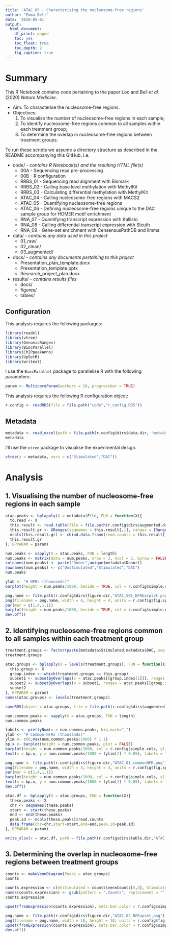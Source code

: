 ```yaml
---
title: 'ATAC_05 - Characterising the nucleosome-free regions'
author: "Emma Bell"
date: '2020-05-01'
output:
  html_document:
    df_print: paged
    toc: yes
    toc_float: true
    toc_depth: 2
    fig_caption: true
---
```


# Summary

This R Notebook contains code pertaining to the paper Loo and Bell _et al._ (2020) _Nature Medicine_.

* Aim: To characterise the nucleosome-free regions.
* Objectives:
  1. To visualise the number of nucleosome-free regions in each sample; 
  2. To identify nucleosome-free regions common to all samples within each treatment group;
  3. To determine the overlap in nucleosome-free regions between treatment groups.

To run these scripts we assume a directory structure as described in the README accompanying this GitHub. I.e.

* code/ - _contains R Notebook(s) and the resulting HTML file(s)_
  * 00A - Sequencing read pre-processing
  * 00B - R configuration
  * RRBS_01 - Sequencing read alignment with Bismark
  * RRBS_02 - Calling base level methylation with MethylKit
  * RRBS_03 - Calculating differential methylation with MethylKit
  * ATAC_04 - Calling nucleosome-free regions with MACS2
  * ATAC_05 - Quantifying nucleosome-free regions
  * ATAC_06 - Defining nucleosome-free regions unique to the DAC sample group for HOMER motif enrichment
  * RNA_07 - Quantifying transcript expression with Kallisto
  * RNA_08 - Calling differential transcript expression with Sleuth
  * RNA_09 - Gene-set enrichment with CensensusPathDB and limma
* data/ - _contains any data used in this project_
  * 01_raw/
  * 02_clean/
  * 03_augmented/
* docs/ - _contains any documents pertaining to this project_
  * Presentation_plan_template.docx
  * Presentation_template.pptx
  * Research_project_plan.docx
* results/ - _contains results files_
  * docs/
  * figures/
  * tables/

## Configuration

This analysis requires the following packages:

```r
library(readxl)
library(vtree)
library(GenomicRanges)
library(BiocParallel)
library(ChIPpeakAnno)
library(UpSetR)
library(writexl)
```

I use the `BiocParallel` package to parallelise R with the following parameters:

```r
param <- MulticoreParam(workers = 10, progressbar = TRUE)
```

This analysis requires the following R configuration object:

```r
r.config <- readRDS(file = file.path("code","r_config.RDS"))
```

## Metadata

```r
metadata <- read_excel(path = file.path(r.config$dirs$data.dir, "metadata.xlsx"), sheet = "ATAC")
metadata
```

I'll use the `vtree` package to visualise the experimental design.

```r
vtree(z = metadata, vars = c("Stimulated","DAC"))
```

# Analysis

## 1. Visualising the number of nucleosome-free regions in each sample

```r
atac.peaks <- bplapply(X = metadata$File, FUN = function(X){
  to.read <- X
  this.result <- read.table(file = file.path(r.config$dirs$augmented.data.dir,"03_atac_nfrs","01_narrowPeaks",to.read), stringsAsFactors = FALSE)
  this.result.gr <- GRanges(seqnames = this.result[,1], ranges = IRanges(start = this.result[,2], end = this.result[,3]))
  mcols(this.result.gr) <- cbind.data.frame(read.counts = this.result[,4])
  this.result.gr
}, BPPARAM = param)
```

```r
num.peaks <- sapply(X = atac.peaks, FUN = length)
num.peaks <- matrix(data = num.peaks, nrow = 3, ncol = 3, byrow = FALSE)
colnames(num.peaks) <- paste("Donor",unique(metadata$Donor))
rownames(num.peaks) <- c("Unstimulated","Stimulated","DAC")
num.peaks
```

```r
ylab <- "# NFRs (thousands)"
barplot(height = num.peaks/1000, beside = TRUE, col = r.config$simple.cols, las = 1, ylab = ylab)
```


```r
png.name <- file.path(r.config$dirs$figure.dir,"ATAC_S01_NFRbarplot.png")
png(filename = png.name, width = 4, height = 4, units = r.config$fig.specs$units, res = r.config$fig.specs$res, pointsize = r.config$fig.specs$pointsize)
par(mar = c(1,4,1,1))
barplot(height = num.peaks/1000, beside = TRUE, col = r.config$simple.cols, las = 1, ylab = ylab)
dev.off()
```

## 2. Identifying nucleosome-free regions common to all samples within each treatment group

```r
treatment.groups <- factor(paste(metadata$Stimulated,metadata$DAC, sep = "_"), levels = c("Unstimulated_Untreated","Stimulated_Untreated","Stimulated_Treated"))
treatment.groups
```


```r
atac.groups <- bplapply(X = levels(treatment.groups), FUN = function(X){
  this.group <- X
  group.index <- which(treatment.groups == this.group)
  subset1 <- subsetByOverlaps(x = atac.peaks[[group.index[1]]], ranges = atac.peaks[[group.index[2]]])
  subset2 <- subsetByOverlaps(x = subset1, ranges = atac.peaks[[group.index[3]]])
  subset2
}, BPPARAM = param)
names(atac.groups) <- levels(treatment.groups)
```

```r
saveRDS(object = atac.groups, file = file.path(r.config$dirs$augmented.data.dir,"03_atac_nfrs","atac_nfrs_byGroup.RDS"))
```


```r
num.common.peaks <- sapply(X = atac.groups, FUN = length)
num.common.peaks
```

```r
labels <- prettyNum(x = num.common.peaks, big.mark=",")
ylab <- "# Common NFRs (thousands)"
ylim <- c(0,max(num.common.peaks/1000) * 1.1)
bp.x <- barplot(height = num.common.peaks, plot = FALSE) 
barplot(height = num.common.peaks/1000, col = r.config$simple.cols, ylim = ylim, names.arg = NA, las = 1, ylab = ylab)
text(x = bp.x, y = num.common.peaks/1000 + (ylim[2] * 0.05), labels = labels)
```


```r
png.name <- file.path(r.config$dirs$figure.dir,"ATAC_01_commonNFR.png")
png(filename = png.name, width = 4, height = 4, units = r.config$fig.specs$units, res = r.config$fig.specs$res, pointsize = r.config$fig.specs$pointsize)
par(mar = c(1,4,1,1))
barplot(height = num.common.peaks/1000, col = r.config$simple.cols, ylim = ylim, names.arg = NA, las = 1, ylab = ylab)
text(x = bp.x, y = num.common.peaks/1000 + (ylim[2] * 0.05), labels = labels)
dev.off()
```

```r
atac.df <- bplapply(X = atac.groups, FUN = function(X){
  these.peaks <- X
  chr <- seqnames(these.peaks)
  start <- start(these.peaks)
  end <- end(these.peaks)
  peak.id <- mcols(these.peaks)$read.counts
  data.frame(chr=chr,start=start,end=end,peak.id=peak.id)
}, BPPARAM = param)
```


```r
write_xlsx(x = atac.df, path = file.path(r.config$dirs$table.dir,"ATAC_SupplementaryTable_01.xlsx"), col_names = TRUE)
```


## 3. Determining the overlap in nucleosome-free regions between treatment groups

```r
counts <- makeVennDiagram(Peaks = atac.groups)
counts
```

```r
counts.expression <- c(Unstimulated = counts$vennCounts[5,4], Stimulated = counts$vennCounts[3,4], `Stimulated+DAC` = counts$vennCounts[2,4], `Unstimulated&Stimulated` = counts$vennCounts[7,4], `Unstimulated&Stimulated+DAC` = counts$vennCounts[6,4], `Stimulated&Stimulated+DAC` = counts$vennCounts[4,4], `Unstimulated&Stimulated&Stimulated+DAC` = counts$vennCounts[8,4])
names(counts.expression) <- gsub(pattern = ".Counts", replacement = "", x = names(counts.expression))
counts.expression
```


```r
upset(fromExpression(counts.expression), sets.bar.color = r.config$simple.cols, sets = c("Unstimulated","Stimulated","Stimulated+DAC"), keep.order = TRUE)
```


```r
png.name <- file.path(r.config$dirs$figure.dir,"ATAC_02_NFRupset.png")
png(filename = png.name, width = 10, height = 10, units = r.config$fig.specs$units, res = r.config$fig.specs$res, pointsize = r.config$fig.specs$pointsize)
upset(fromExpression(counts.expression), sets.bar.color = r.config$simple.cols, sets = c("Unstimulated","Stimulated","Stimulated+DAC"), keep.order = TRUE, text.scale = 0.2)
dev.off()
```
